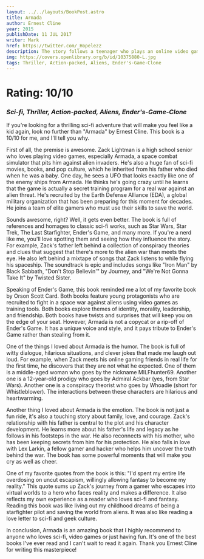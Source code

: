 ```yaml
---
layout: ../../layouts/BookPost.astro
title: Armada
author: Ernest Cline
year: 2015
publishDate: 11 JUL 2017
writer: Mark
href: https://twitter.com/_Hopelezz
description: The story follows a teenager who plays an online video game about defending against an alien invasion, only to find out that the game is a simulator to prepare him and people around the world for defending against an actual alien invasion.
img: https://covers.openlibrary.org/b/id/10375880-L.jpg
tags: Thriller, Action-packed, Aliens, Ender's-Game-Clone
---
```


# Rating: 10/10

### _Sci-fi, Thriller, Action-packed, Aliens, Ender's-Game-Clone_

If you're looking for a thrilling sci-fi adventure that will make you feel like a kid again, look no further than "Armada" by Ernest Cline. This book is a 10/10 for me, and I'll tell you why.

First of all, the premise is awesome. Zack Lightman is a high school senior who loves playing video games, especially Armada, a space combat simulator that pits him against alien invaders. He's also a huge fan of sci-fi movies, books, and pop culture, which he inherited from his father who died when he was a baby. One day, he sees a UFO that looks exactly like one of the enemy ships from Armada. He thinks he's going crazy until he learns that the game is actually a secret training program for a real war against an alien threat. He's recruited by the Earth Defense Alliance (EDA), a global military organization that has been preparing for this moment for decades. He joins a team of elite gamers who must use their skills to save the world.

Sounds awesome, right? Well, it gets even better. The book is full of references and homages to classic sci-fi works, such as Star Wars, Star Trek, The Last Starfighter, Ender's Game, and many more. If you're a nerd like me, you'll love spotting them and seeing how they influence the story. For example, Zack's father left behind a collection of conspiracy theories and clues that suggest that there's more to the alien war than meets the eye. He also left behind a mixtape of songs that Zack listens to while flying his spaceship. The soundtrack is epic and includes songs like "Iron Man" by Black Sabbath, "Don't Stop Believin'" by Journey, and "We're Not Gonna Take It" by Twisted Sister.

Speaking of Ender's Game, this book reminded me a lot of my favorite book by Orson Scott Card. Both books feature young protagonists who are recruited to fight in a space war against aliens using video games as training tools. Both books explore themes of identity, morality, leadership, and friendship. Both books have twists and surprises that will keep you on the edge of your seat. However, Armada is not a copycat or a rip-off of Ender's Game. It has a unique voice and style, and it pays tribute to Ender's Game rather than stealing from it.

One of the things I loved about Armada is the humor. The book is full of witty dialogue, hilarious situations, and clever jokes that made me laugh out loud. For example, when Zack meets his online gaming friends in real life for the first time, he discovers that they are not what he expected. One of them is a middle-aged woman who goes by the nickname MILFhunter69. Another one is a 12-year-old prodigy who goes by Admiral Ackbar (yes, from Star Wars). Another one is a conspiracy theorist who goes by Whoadie (short for Whistleblower). The interactions between these characters are hilarious and heartwarming.

Another thing I loved about Armada is the emotion. The book is not just a fun ride, it's also a touching story about family, love, and courage. Zack's relationship with his father is central to the plot and his character development. He learns more about his father's life and legacy as he follows in his footsteps in the war. He also reconnects with his mother, who has been keeping secrets from him for his protection. He also falls in love with Lex Larkin, a fellow gamer and hacker who helps him uncover the truth behind the war. The book has some powerful moments that will make you cry as well as cheer.

One of my favorite quotes from the book is this: "I'd spent my entire life overdosing on uncut escapism, willingly allowing fantasy to become my reality." This quote sums up Zack's journey from a gamer who escapes into virtual worlds to a hero who faces reality and makes a difference. It also reflects my own experience as a reader who loves sci-fi and fantasy. Reading this book was like living out my childhood dreams of being a starfighter pilot and saving the world from aliens. It was also like reading a love letter to sci-fi and geek culture.

In conclusion, Armada is an amazing book that I highly recommend to anyone who loves sci-fi, video games or just having fun. It's one of the best books I've ever read and I can't wait to read it again. Thank you Ernest Cline for writing this masterpiece!
